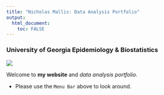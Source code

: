 ```yaml
---
title: "Nicholas Mallis: Data Analysis Portfolio"
output: 
  html_document:
    toc: FALSE
---
```




### University of Georgia Epidemiology & Biostatistics 


![](/Users/nicholasmallis/Desktop/MADA_Fall_2021/NicholasMallis-MADA-portfolio/example.png)

Welcome to **my website** and _data analysis portfolio._ 

* Please use the `Menu Bar` above to look around.
 



